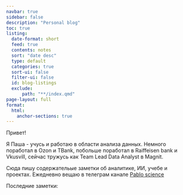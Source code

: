 ```yaml
---
navbar: true
sidebar: false
description: "Personal blog"
toc: true
listing:
  date-format: short
  feed: true
  contents: notes
  sort: "date desc"
  type: default
  categories: true
  sort-ui: false
  filter-ui: false
  id: blog-listings
  exclude:
      path: "**/index.qmd"
page-layout: full
format:
  html:
    anchor-sections: true
---
```


Привет!

Я Паша - учусь и работаю в области анализа данных. Немного поработал в Ozon и TBank, побольше поработал в Raiffeisen bank и Vkusvill, сейчас тружусь как Team Lead Data Analyst в Magnit. 

Сюда пишу содержательые заметки об аналитике, ИИ, учебе и проектах. 
Ежедневно вещаю в телеграм канале [Pablo science](https://t.me/PavelBaboshkin_channel)

Последние заметки: 

::: {#blog-listings}
:::